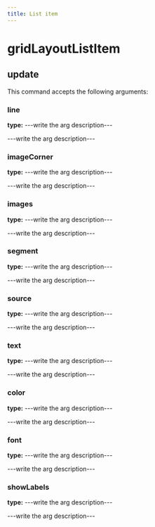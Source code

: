 ```yaml
---
title: List item
---
```


# gridLayoutListItem

## update

This command accepts the following arguments:

### line
**type:** ---write the arg description---

---write the arg description---

### imageCorner
**type:** ---write the arg description---

---write the arg description---

### images
**type:** ---write the arg description---

---write the arg description---

### segment
**type:** ---write the arg description---

---write the arg description---

### source
**type:** ---write the arg description---

---write the arg description---

### text
**type:** ---write the arg description---

---write the arg description---

### color
**type:** ---write the arg description---

---write the arg description---

### font
**type:** ---write the arg description---

---write the arg description---

### showLabels
**type:** ---write the arg description---

---write the arg description---



